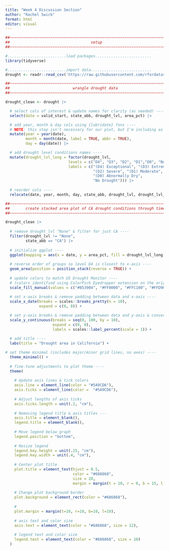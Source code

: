 ```yaml
---
title: "Week 4 Discussion Section"
author: "Rachel Swick"
format: html
editor: visual
---
```

```r
##~~~~~~~~~~~~~~~~~~~~~~~~~~~~~~~~~~~~~~~~~~~~~~~~~~~~~~~~~~~~~~~~~~~~~~~~~~~~~~
##                                    setup                                 ----
##~~~~~~~~~~~~~~~~~~~~~~~~~~~~~~~~~~~~~~~~~~~~~~~~~~~~~~~~~~~~~~~~~~~~~~~~~~~~~~

#..........................load packages.........................
library(tidyverse)

#..........................import data...........................
drought <- readr::read_csv('https://raw.githubusercontent.com/rfordatascience/tidytuesday/main/data/2021/2021-07-20/drought.csv')

##~~~~~~~~~~~~~~~~~~~~~~~~~~~~~~~~~~~~~~~~~~~~~~~~~~~~~~~~~~~~~~~~~~~~~~~~~~~~~~
##                            wrangle drought data                          ----
##~~~~~~~~~~~~~~~~~~~~~~~~~~~~~~~~~~~~~~~~~~~~~~~~~~~~~~~~~~~~~~~~~~~~~~~~~~~~~~

drought_clean <- drought |>

  # select cols of interest & update names for clarity (as needed) ----
  select(date = valid_start, state_abb, drought_lvl, area_pct) |> 

  # add year, month & day cols using {lubridate} fxns ----
  # NOTE: this step isn't necessary for our plot, but I'm including as examples of how to extract different date elements from a object of class Date using {lubridate} ----
  mutate(year = year(date),
         month = month(date, label = TRUE, abbr = TRUE),
         day = day(date)) |>

  # add drought level conditions names ----
  mutate(drought_lvl_long = factor(drought_lvl,
                            levels = c("D4", "D3", "D2", "D1","D0", "None"),
                            labels = c("(D4) Exceptional", "(D3) Extreme",
                                       "(D2) Severe", "(D1) Moderate", 
                                       "(D0) Abnormally Dry", 
                                       "No Drought"))) |>
  
  # reorder cols ----
  relocate(date, year, month, day, state_abb, drought_lvl, drought_lvl_long, area_pct)

##~~~~~~~~~~~~~~~~~~~~~~~~~~~~~~~~~~~~~~~~~~~~~~~~~~~~~~~~~~~~~~~~~~~~~~~~~~~~~~
##       create stacked area plot of CA drought conditions through time     ----
##~~~~~~~~~~~~~~~~~~~~~~~~~~~~~~~~~~~~~~~~~~~~~~~~~~~~~~~~~~~~~~~~~~~~~~~~~~~~~~

drought_clean |> 
  
  # remove drought_lvl "None" & filter for just CA ----
  filter(drought_lvl != "None",
         state_abb == "CA") |> 
  
  # initialize ggplot ----
  ggplot(mapping = aes(x = date, y = area_pct, fill = drought_lvl_long)) +
  
  # reverse order of groups so level D4 is closest to x-axis ----
  geom_area(position = position_stack(reverse = TRUE)) +
  
  # update colors to match US Drought Monitor ----
  # (colors identified using ColorPick Eyedropper extension on the original USDM data viz) 
  scale_fill_manual(values = c("#853904", "#FF0000", "#FFC100", "#FFD965", "#FFFF00")) +
  
  # set x-axis breaks & remove padding between data and x-axis ----
  scale_x_date(breaks = scales::breaks_pretty(n = 10),
               expand = c(0, 0)) +

  # set y-axis breaks & remove padding between data and y-axis & convert values to percentages ----
  scale_y_continuous(breaks = seq(0, 100, by = 10),
                     expand = c(0, 0),
                     labels = scales::label_percent(scale = 1)) +
  
  # add title ----
  labs(title = "Drought area in California") +

# set theme minimal (includes major/minor grid lines, no axes) ----
  theme_minimal() +
  
  # fine-tune adjustments to plot theme ----
  theme(
     
    # Update axis lines & tick colors
    axis.line = element_line(color = "#5A9CD6"),
    axis.ticks = element_line(color =  "#5A9CD6"),
    
    # Adjust lengths of axis ticks
    axis.ticks.length = unit(.2, "cm"),
    
    # Removing legend title & axis titles ---
    axis.title = element_blank(),
    legend.title = element_blank(),
    
    # Move legend below graph
    legend.position = "bottom",
    
    # Resize legend
    legend.key.height = unit(.25, "cm"),
    legend.key.width = unit(.4, "cm"),
    
    # Center plot title
    plot.title = element_text(hjust = 0.5,
                              color = "#686868",
                              size = 20,
                              margin = margin(t = 10, r = 0, b = 15, l = 0)),
    
    # Change plot background border
    plot.background = element_rect(color = "#686868"),
    
    # 
    plot.margin = margin(t=10, r=10, b=10, l=10),
    
    # axis text and color size
    axis.text = element_text(color = "#686868", size = 12),
    
    # legend text and color size
    legend.text = element_text(color = "#686868", size = 10)
  )
```


